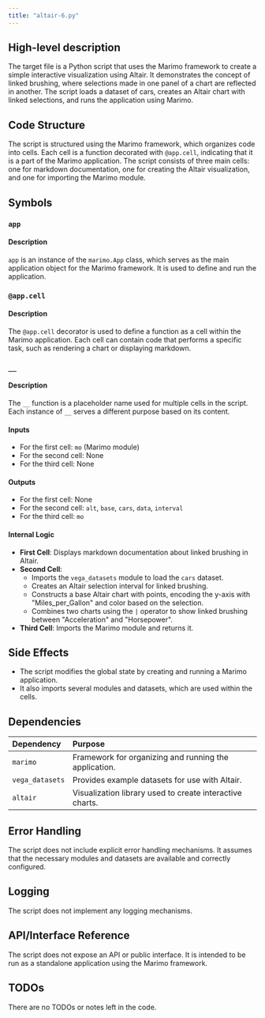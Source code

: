 ```yaml
---
title: "altair-6.py"
---
```


## High-level description

The target file is a Python script that uses the Marimo framework to create a simple interactive visualization using Altair. It demonstrates the concept of linked brushing, where selections made in one panel of a chart are reflected in another. The script loads a dataset of cars, creates an Altair chart with linked selections, and runs the application using Marimo.

## Code Structure

The script is structured using the Marimo framework, which organizes code into cells. Each cell is a function decorated with `@app.cell`, indicating that it is a part of the Marimo application. The script consists of three main cells: one for markdown documentation, one for creating the Altair visualization, and one for importing the Marimo module.

## Symbols

### `app`
#### Description
`app` is an instance of the `marimo.App` class, which serves as the main application object for the Marimo framework. It is used to define and run the application.

### `@app.cell`
#### Description
The `@app.cell` decorator is used to define a function as a cell within the Marimo application. Each cell can contain code that performs a specific task, such as rendering a chart or displaying markdown.

### `__`
#### Description
The `__` function is a placeholder name used for multiple cells in the script. Each instance of `__` serves a different purpose based on its content.

#### Inputs
- For the first cell: `mo` (Marimo module)
- For the second cell: None
- For the third cell: None

#### Outputs
- For the first cell: None
- For the second cell: `alt`, `base`, `cars`, `data`, `interval`
- For the third cell: `mo`

#### Internal Logic
- **First Cell**: Displays markdown documentation about linked brushing in Altair.
- **Second Cell**: 
  - Imports the `vega_datasets` module to load the `cars` dataset.
  - Creates an Altair selection interval for linked brushing.
  - Constructs a base Altair chart with points, encoding the y-axis with "Miles_per_Gallon" and color based on the selection.
  - Combines two charts using the `|` operator to show linked brushing between "Acceleration" and "Horsepower".
- **Third Cell**: Imports the Marimo module and returns it.

## Side Effects

- The script modifies the global state by creating and running a Marimo application.
- It also imports several modules and datasets, which are used within the cells.

## Dependencies

| Dependency | Purpose |
|:-----------|:--------|
| `marimo` | Framework for organizing and running the application. |
| `vega_datasets` | Provides example datasets for use with Altair. |
| `altair` | Visualization library used to create interactive charts. |

## Error Handling

The script does not include explicit error handling mechanisms. It assumes that the necessary modules and datasets are available and correctly configured.

## Logging

The script does not implement any logging mechanisms.

## API/Interface Reference

The script does not expose an API or public interface. It is intended to be run as a standalone application using the Marimo framework.

## TODOs

There are no TODOs or notes left in the code.